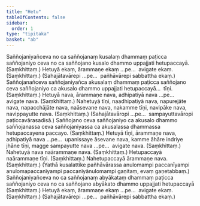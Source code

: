```yaml
---
title: "Hetu"
tableOfContents: false
sidebar:
  order: 1
type: "tipitaka"
basket: "ab"
---
```



<DynamicBreadcrumb />

<Division number="28">

<Paragraph number="1756">
Saññojaniyañceva no ca saññojanaṃ kusalaṃ dhammaṃ paṭicca saññojaniyo ceva no ca saññojano kusalo dhammo uppajjati hetupaccayā. (Saṃkhittaṃ.)
</Paragraph>

</Division>
<Division number="29">

<Paragraph number="1757">
Hetuyā ekaṃ, ārammaṇe ekaṃ …pe…  avigate ekaṃ. (Saṃkhittaṃ.)
</Paragraph>

<Paragraph number="1758">
(Sahajātavārepi …pe…  pañhāvārepi sabbattha ekaṃ.)
</Paragraph>

</Division>
<Division number="30">

<Paragraph number="1759">
Saññojanañceva saññojaniyañca akusalaṃ dhammaṃ paṭicca saññojano ceva saññojaniyo ca akusalo dhammo uppajjati hetupaccayā…  tīṇi. (Saṃkhittaṃ.)
</Paragraph>

</Division>
<Division number="31">

<Paragraph number="1760">
Hetuyā nava, ārammaṇe nava, adhipatiyā nava …pe…  avigate nava. (Saṃkhittaṃ.)
</Paragraph>

<Paragraph number="1761">
Nahetuyā tīṇi, naadhipatiyā nava, napurejāte nava, napacchājāte nava, naāsevane nava, nakamme tīṇi, navipāke nava, navippayutte nava. (Saṃkhittaṃ.)
</Paragraph>

<Paragraph number="1762">
(Sahajātavāropi …pe…  sampayuttavāropi paṭiccavārasadisā.)
</Paragraph>

</Division>
<Division number="32">

<Paragraph number="1763">
Saññojano ceva saññojaniyo ca akusalo dhammo saññojanassa ceva saññojaniyassa ca akusalassa dhammassa hetupaccayena paccayo. (Saṃkhittaṃ.)
</Paragraph>

</Division>
<Division number="33">

<Paragraph number="1764">
Hetuyā tīṇi, ārammaṇe nava, adhipatiyā nava …pe…  upanissaye āsevane nava, kamme āhāre indriye jhāne tīṇi, magge sampayutte nava …pe…  avigate nava. (Saṃkhittaṃ.)
</Paragraph>

</Division>
<Division number="34">

<Paragraph number="1765">
Nahetuyā nava naārammaṇe nava. (Saṃkhittaṃ.)
</Paragraph>

<Paragraph number="1766">
Hetupaccayā naārammaṇe tīṇi. (Saṃkhittaṃ.)
</Paragraph>

<Paragraph number="1767">
Nahetupaccayā ārammaṇe nava. (Saṃkhittaṃ.)
</Paragraph>

<Paragraph number="1768">
(Yathā kusalattike pañhāvārassa anulomampi paccanīyampi anulomapaccanīyampi paccanīyānulomampi gaṇitaṃ, evaṃ gaṇetabbaṃ.)
</Paragraph>

</Division>
<Division number="35">

<Paragraph number="1769">
Saññojaniyañceva no ca saññojanaṃ abyākataṃ dhammaṃ paṭicca saññojaniyo ceva no ca saññojano abyākato dhammo uppajjati hetupaccayā (Saṃkhittaṃ.)
</Paragraph>

</Division>
<Division number="36">

<Paragraph number="1770">
Hetuyā ekaṃ, ārammaṇe ekaṃ …pe…  avigate ekaṃ. (Saṃkhittaṃ.)
</Paragraph>

<Paragraph number="1771">
(Sahajātavārepi …pe…  pañhāvārepi sabbattha ekaṃ.)
</Paragraph>
</Division>